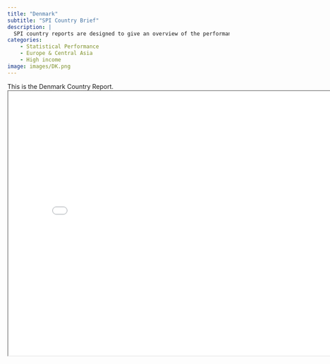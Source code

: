 ```yaml
---
title: "Denmark"
subtitle: "SPI Country Brief"
description: |
  SPI country reports are designed to give an overview of the performance of Denmark.
categories:
    - Statistical Performance
    - Europe & Central Asia
    - High income
image: images/DK.png
---
```


This is the Denmark Country Report.
<iframe src="charts/Denmark_chart.html" width="800" height="600"></iframe>

